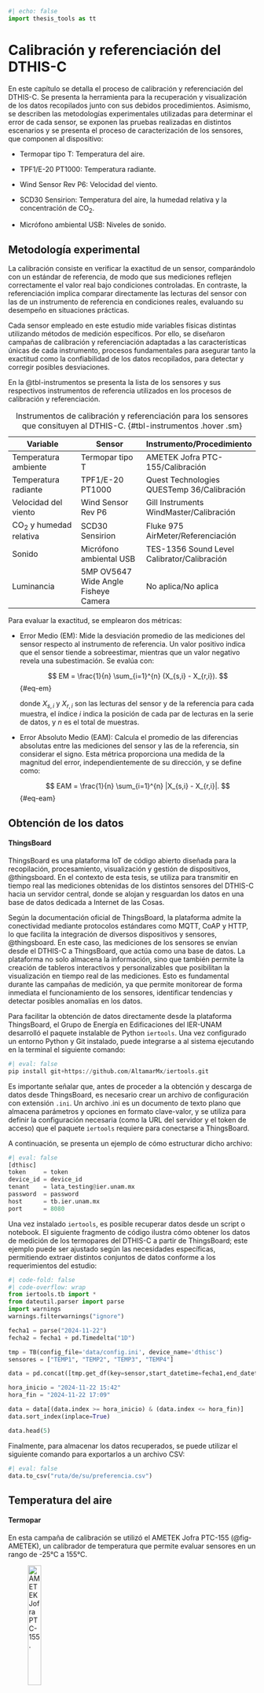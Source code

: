 ```python
#| echo: false
import thesis_tools as tt
```

# Calibración y referenciación del DTHIS-C {#cap-calibracion}

En este capítulo se detalla el proceso de calibración y referenciación del DTHIS-C. Se presenta la herramienta para la recuperación y visualización de los datos recopilados junto con sus debidos procedimientos. Asimismo, se describen las metodologías experimentales utilizadas para determinar el error de cada sensor, se exponen las pruebas realizadas en distintos escenarios y se presenta el proceso de caracterización de los sensores, que componen al dispositivo:

- Termopar tipo T: Temperatura del aire.

- TPF1/E-20 PT1000: Temperatura radiante.

- Wind Sensor Rev P6: Velocidad del viento.

- SCD30 Sensirion: Temperatura del aire, la humedad relativa y la concentración de CO<sub>2</sub>.

- Micrófono ambiental USB: Niveles de sonido.

## Metodología experimental {#sec-metodologia}

La calibración consiste en verificar la exactitud de un sensor, comparándolo con un estándar de referencia, de modo que sus mediciones reflejen correctamente el valor real bajo condiciones controladas. En contraste, la referenciación implica comparar directamente las lecturas del sensor con las de un instrumento de referencia en condiciones reales, evaluando su desempeño en situaciones prácticas.

Cada sensor empleado en este estudio mide variables físicas distintas utilizando métodos de medición específicos. Por ello, se diseñaron campañas de calibración y referenciación adaptadas a las características únicas de cada instrumento, procesos fundamentales para asegurar tanto la exactitud como la confiabilidad de los datos recopilados, para detectar y corregir posibles desviaciones.

En la @tbl-instrumentos se presenta la lista de los sensores y sus respectivos instrumentos de referencia utilizados en los procesos de calibración y referenciación.

| **Variable**                          | **Sensor**                            | **Instrumento/Procedimiento**               |
|---------------------------------------|---------------------------------------|---------------------------------------------|
| Temperatura ambiente                  | Termopar tipo T                       | AMETEK Jofra PTC-155/Calibración            |
| Temperatura radiante                  | TPF1/E-20 PT1000                      | Quest Technologies QUESTemp 36/Calibración  |
| Velocidad del viento                  | Wind Sensor Rev P6                    | Gill Instruments WindMaster/Calibración     |
| CO<sub>2</sub> y humedad relativa     | SCD30 Sensirion                       | Fluke 975 AirMeter/Referenciación           |
| Sonido                                | Micrófono ambiental USB               | TES-1356 Sound Level Calibrator/Calibración |
| Luminancia                            | 5MP OV5647 Wide Angle Fisheye Camera  | No aplica/No aplica                         |
: Instrumentos de calibración y referenciación para los sensores que consituyen al DTHIS-C. {#tbl-instrumentos .hover .sm}

Para evaluar la exactitud, se emplearon dos métricas:

- Error Medio (EM): Mide la desviación promedio de las mediciones del sensor respecto al instrumento de referencia. Un valor positivo indica que el sensor tiende a sobreestimar, mientras que un valor negativo revela una subestimación. Se evalúa con:

    $$
    EM = \frac{1}{n} \sum_{i=1}^{n} (X_{s,i} - X_{r,i}).
    $$ {#eq-em}

    donde $X_{s,i}$ y  $X_{r,i}$ son las lecturas del sensor y de la referencia para cada muestra, el índice $i$ indica la posición de cada par de lecturas en la serie de datos, y $n$ es el total de muestras.

- Error Absoluto Medio (EAM): Calcula el promedio de las diferencias absolutas entre las mediciones del sensor y las de la referencia, sin considerar el signo. Esta métrica proporciona una medida de la magnitud del error, independientemente de su dirección, y se define como:

    $$
    EAM = \frac{1}{n} \sum_{i=1}^{n} |X_{s,i} - X_{r,i}|.
    $$ {#eq-eam}

## Obtención de los datos {#sec-obtencion}

#### ThingsBoard

ThingsBoard es una plataforma IoT de código abierto diseñada para la recopilación, procesamiento, visualización y gestión de dispositivos, @thingsboard. En el contexto de esta tesis, se utiliza para transmitir en tiempo real las mediciones obtenidas de los distintos sensores del DTHIS-C hacia un servidor central, donde se alojan y resguardan los datos en una base de datos dedicada a Internet de las Cosas.

Según la documentación oficial de ThingsBoard, la plataforma admite la conectividad mediante protocolos estándares como MQTT, CoAP y HTTP, lo que facilita la integración de diversos dispositivos y sensores, @thingsboard. En este caso, las mediciones de los sensores se envían desde el DTHIS-C a ThingsBoard, que actúa como una base de datos. La plataforma no solo almacena la información, sino que también permite la creación de tableros interactivos y personalizables que posibilitan la visualización en tiempo real de las mediciones. Esto es fundamental durante las campañas de medición, ya que permite monitorear de forma inmediata el funcionamiento de los sensores, identificar tendencias y detectar posibles anomalías en los datos.

Para facilitar la obtención de datos directamente desde la plataforma ThingsBoard, el Grupo de Energía en Edificaciones del IER-UNAM desarrolló el paquete instalable de Python `iertools`. Una vez configurado un entorno Python y Git instalado, puede integrarse a al sistema ejecutando en la terminal el siguiente comando:

```python
#| eval: false
pip install git+https://github.com/AltamarMx/iertools.git
```

Es importante señalar que, antes de proceder a la obtención y descarga de datos desde ThingsBoard, es necesario crear un archivo de configuración con extensión `.ini`. Un archivo .ini es un documento de texto plano que almacena parámetros y opciones en formato clave-valor, y se utiliza para definir la configuración necesaria (como la URL del servidor y el token de acceso) que el paquete `iertools` requiere para conectarse a ThingsBoard.

A continuación, se presenta un ejemplo de cómo estructurar dicho archivo:
```python
#| eval: false
[dthisc]
token     = token
device_id = device_id
tenant    = lata_testing@ier.unam.mx
password  = password
host      = tb.ier.unam.mx
port      = 8080 
```

Una vez instalado `iertools`, es posible recuperar datos desde un script o notebook. El siguiente fragmento de código ilustra cómo obtener los datos de medición de los termopares del DTHIS-C a partir de ThingsBoard; este ejemplo puede ser ajustado según las necesidades específicas, permitiendo extraer distintos conjuntos de datos conforme a los requerimientos del estudio:
```python
#| code-fold: false
#| code-overflow: wrap
from iertools.tb import *
from dateutil.parser import parse
import warnings
warnings.filterwarnings("ignore")

fecha1 = parse("2024-11-22") 
fecha2 = fecha1 + pd.Timedelta("1D")

tmp = TB(config_file='data/config.ini', device_name='dthisc')
sensores = ["TEMP1", "TEMP2", "TEMP3", "TEMP4"]

data = pd.concat([tmp.get_df(key=sensor,start_datetime=fecha1,end_datetime=fecha2) for sensor in sensores],axis=1)

hora_inicio = "2024-11-22 15:42"
hora_fin = "2024-11-22 17:09"

data = data[(data.index >= hora_inicio) & (data.index <= hora_fin)]
data.sort_index(inplace=True)

data.head(5)
```

Finalmente, para almacenar los datos recuperados, se puede utilizar el siguiente comando para exportarlos a un archivo CSV:
```python
#| eval: false
data.to_csv("ruta/de/su/preferencia.csv")
```

## Temperatura del aire {#sec-taire-b}

#### Termopar

En esta campaña de calibración se utilizó el AMETEK Jofra PTC-155 (@fig-AMETEK), un calibrador de temperatura que permite evaluar sensores en un rango de -25°C a 155°C. 

![AMETEK Jofra PTC-155.](/images/ametek.jpg){.lightbox #fig-AMETEK width="25%"}

El instrumento mencionado se utilizó junto a cuatro termopares tipo T, estableciendo cinco puntos de referencia de temperatura en el intervalo de 10°C a 50°C.

Para cada punto de calibración, se esperó aproximadamente 5 minutos para que el calibrador alcanzara y estabilizara la temperatura deseada. Una vez estabilizada, se registraron los datos durante 10 minutos antes de proceder al siguiente punto. Los resultados obtenidos en esta campaña se pueden observar en la @fig-termopares.

```python
#| echo: false
#| label: fig-termopares
#| fig-cap: "Temperaturas registradas por los termopares durante el proceso de calibración."
tt.scatter_plot('data/temp.parquet',
                columns=['TEMP1', 'TEMP2', 'TEMP3', 'TEMP4'],
                x_label='Tiempo',
                y_label='Temperatura (°C)',
                legend_labels=['Termopar 1', 'Termopar 2', 'Termopar 3', 'Termopar 4'])
```

Para la calibración de los termopares, se utilizó Python junto con la librería `scikit-learn`, una herramienta utilizada para el análisis y modelado de datos. En particular, se aplicó un ajuste por regresión lineal a los datos obtenidos durante la campaña, utilizando los siguientes rangos de tiempo y sus respectivas temperaturas de referencia ($T_{ref}$) (@tbl-temperaturas).

| T<sub>ref</sub> (°C)| Inicio    | Final     |
|---------------------|-----------|-----------|
| 10                  | 15:44:01  | 15:52:31  |
| 20                  | 16:02:06  | 16:11:52  |
| 30                  | 16:20:44  | 16:28:58  |
| 40                  | 16:39:23  | 16:49:57  |
| 50                  | 16:58:24  | 17:08:25  |
:Temperaturas de referencia y rangos de tiempo. {#tbl-temperaturas .hover .sm}

El ajuste por regresión lineal es una técnica estadística utilizada para modelar la relación entre una variable dependiente y una o más variables independientes. En este caso, la variable dependiente es la temperatura de referencia ($T_{ref}$), mientras que las variables independientes corresponden a las lecturas obtenidas por cada termopar. El modelo lineal se expresa de la forma:

$$
T_{ref} = m \cdot T_{sensor} + b
$${#eq-lineal}

donde $m$ es la pendiente y $b$ es la ordenada al origen. La regresión lineal permite minimizar el error entre las mediciones del sensor y los valores de referencia, obteniendo las siguientes ecuaciones de calibración:

$$
\begin{align}
T_{ref} &= 1.0450 \cdot Termopar 1 - 2.4327 \\
T_{ref} &= 1.0602 \cdot Termopar 2 - 2.8632 \\
T_{ref} &= 1.0814 \cdot Termopar 3 - 4.4316 \\
T_{ref} &= 1.0554 \cdot Termopar 4 - 3.9348
\end{align}
$${#eq-cal-termopares}

Al aplicar estas ecuaciones a los datos obtenidos en la campaña, se obtienen los valores calibrados de temperatura para cada termopar. Los ajustes lineales pueden observarse en la @fig-ctermopares.

```python
#| echo: false
#| label: fig-ctermopares
#| fig-cap: "Resultados de las mediciones de temperatura después de aplicar la regresión lineal."
time_intervals = [('15:44:01', '15:52:31', 10.),
                  ('16:02:06', '16:11:52', 20.),
                  ('16:20:44', '16:28:58', 30.),
                  ('16:39:23', '16:49:57', 40.),
                  ('16:58:24', '17:08:25', 50.)]

columns = ['TEMP1', 'TEMP2', 'TEMP3', 'TEMP4']

titles = ['Termopar 1', 'Termopar 2', 'Termopar 3', 'Termopar 4']

tt.linear_reg_subplots('data/temp.parquet', columns, time_intervals, titles)
```

En la @tbl-error-taire se observa que, antes de la calibración, los cuatro termopares presentaban EM positivos significativos, con valores que oscilaban entre 0.95°C y 2.11°C. Esto indica un sesgo sistemático consistente que tendía a sobrestimar la temperatura respecto a los valores de referencia. Tras aplicar la calibración, los EM se reducen drásticamente hasta valores cercanos a cero, entre -0.00°C y 0.00°C, lo que evidencia la eliminación del sesgo sistemático. Asimismo, el EAM disminuye considerablemente en todos los casos, pasando de un rango de 0.99°C a 2.11°C a un nuevo rango de 0.08°C a 0.10°C. Esta reducción refleja una mejora en la exactitud de las mediciones.

| Termopar   | EM (antes) [°C] | EM (después) [°C] | EAM (antes) [°C] | EAM (después) [°C] |
|------------|-----------------|-------------------|------------------|--------------------|
| Termopar 1 | 1.00            | −0.00             | 1.00             | 0.08               |
| Termopar 2 | 0.95            | 0.00              | 0.99             | 0.08               |
| Termopar 3 | 1.77            | −0.00             | 1.77             | 0.10               |
| Termopar 4 | 2.11            | 0.00              | 2.11             | 0.08               |
: EM y EAM de cada termopar antes y después de la calibración. {#tbl-error-taire .hover .sm}

#### SCD30

Para la campaña de referenciación del SCD30, el instrumento utilizado fue el Fluke 975 AirMeter (@fig-fluke), este es un instrumento portátil de diagnóstico de la calidad del aire interior. Este dispositivo mide simultáneamente temperatura, humedad relativa, dióxido de carbono (CO<sub>2</sub>) y monóxido de carbono (CO).

![Fluke 975 AirMeter.](/images/fluke.png){.lightbox #fig-fluke width="15%"}

La campaña consistió en realizar mediciones simultáneas del Fluke 975 AirMeter y del SCD30 durante un período total de 7 horas y 45 minutos, registrando una muestra cada minuto. Para minimizar posibles interferencias, ambos dispositivos se ubicaron lo más próximos posible y se instalaron en una zona aislada del espacio interior donde se llevo a cabo la prueba, de modo que la presencia humana no afectara los resultados. Los datos obtenidos se muestran en la @fig-scd30-t.

```python
#| echo: false
#| label: fig-scd30-t
#| fig-cap: "Comparación de las mediciones de temperatura del Fluke y el SCD30 durante su campaña de referenciación."
tt.scatter_plot('data/scd30.parquet',
                columns=['T', 'T_F'],
                traces_colors=['#EF553B', '#FFA15A'],
                x_label='Tiempo',
                y_label='Temperatura (°C)',
                legend_labels=['SCD30', 'Fluke'])
```

Para esta campaña de referenciación, se compararon directamente los datos de medición obtenidos por el SCD30 y el Fluke 975 AirMeter, dado que el SCD30 se adquiere ya calibrado. Se realizó el cálculo de errores, en particular el EM y el EAM, para evaluar la discrepancia entre las mediciones de ambos instrumentos.

La @tbl-scd30-t presenta los resultados de temperatura del aire obtenidos para cada instrumento:

| Variable     | EM [°C] | EAM [°C] |
|--------------|---------|----------|
| Temperatura  | 0.89    | 0.89     |
: EM y EAM para cada variable del SCD30 con respecto al Fluke. {#tbl-scd30-t .hover .sm}

La tabla presenta el EM y el EAM en la medición de temperatura del sensor SCD30 en comparación con el Fluke. Se observa que el SCD30 tiende a sobreestimar la temperatura en un promedio de 0.89°C. La similitud entre el EM y el EAM significa que las desviaciones no presentan grandes variaciones y se distribuyen de manera uniforme..

La correlación entre las mediciones de ambos instrumentos se visualiza en la @fig-cscd30-t, lo que respalda la evaluación de exactitud. Un coeficiente de correlación elevado indicaría que, a pesar de los errores sistemáticos, la tendencia de las mediciones del SCD30 sigue de cerca la del Fluke.

```python
#| echo: false
#| label: fig-cscd30-t
#| fig-cap: "Correlación de las mediciones de temperatura entre el Fluke y el SCD30."
tt.columns_plot('data/scd30.parquet',
                   x_col='T', 
                   y_col='T_F',
                   x_label='SCD30 (°C)',
                   y_label='Fluke (°C)',
                   trace_color='#FFA15A',
                   legend_name='Temperatura (°C)',
                   identity_line=True,
                   x_range=(26.5, 31.5),
                   y_range=(26.5, 31.5))
```

## Temperatura radiante {#sec-trad-b}

#### TPF1

Para la medición de la temperatura radiante se empleó el QUESTemp 36 (@fig-quest), un confortímetro diseñado para evaluar el estrés térmico en el ambiente, ya que permite medir la temperatura radiante, la temperatura del aire y la humedad relativa.

![Quest Technologies QUESTemp 36.](/images/quest.jpeg){.lightbox #fig-quest width="30%"}

El experimento consistió en ubicar el QUESTemp 36 dentro de una caja diseñada para limitar la incidencia directa de la radiación solar, lo que minimizó la influencia de la radiación externa y redujo el efecto de la convección forzada del viento, permitiendo así que la medición se centrara en la radiación térmica del entorno inmediato. Paralelamente, se colocó el sensor TPF1 en condiciones similares para garantizar que ambos dispositivos registraran la temperatura con la menor perturbación posible. Se tomaron datos cada minuto durante 23 horas. Los datos obtenidos se pueden observar en la @fig-radiante.

```python
#| echo: false
#| label: fig-radiante
#| fig-cap: "Intervalo de medición del QUESTemp 36 y el TPF1 para su calibración."
tt.scatter_plot('data/trad.parquet',
                columns=['temp', 'globo'],
                x_label='Tiempo',
                y_label='Temperatura (°C)',
                legend_labels=['TPF1', 'QUESTemp 36'])
```

Para la calibración del TPF1/E-20, se aplicó un ajuste por regresión lineal utilizando la librería `scikit-learn` de Python, a partir de los datos de temperatura registrados simultáneamente por el QUESTemp 36 y el sensor TPF1/E-20. Empleando el mismo modelo lineal descrito en la @eq-lineal, se derivó la siguiente ecuación de calibración:

$$
T_{ref} = 1.0582 \cdot temp - 1.5553
$${#eq-cal-radiante}

Al aplicar esta ecuación a los datos obtenidos durante la campaña, se calcularon los valores corregidos para el TPF1/E-20. Los ajustes lineales se pueden observar en la @fig-cradiante.

```python
#| echo: false
#| label: fig-cradiante
#| fig-cap: "Comparación de las mediciones del QUESTemp 36, el TPF1/E-20 y sus datos tras la calibración."
tt.scatter_plot('data/cal_trad.parquet',
                columns=['temp', 'calibrated', 'globo'],
                x_label='Tiempo',
                y_label='Temperatura (°C)',
                legend_labels=['TPF1/E-20', 'TPF1/E-20 (Calibrado)' ,'QUESTemp 36'])
```

En la @tbl-error-rad se observa que, antes de calibrar, el sensor TPF1/E-20 presentaba un EM de -0.10°C, lo que indica un sesgo sistemático que tendía a subestimar la temperatura en comparación con el QUESTemp 36. Tras la aplicación de la ecuación de calibración, el EM se reduce a -0.00°C, un valor prácticamente nulo que evidencia la eliminación casi total del sesgo sistemático. Paralelamente, el EAM disminuye de 0.14°C a 0.11°C, lo que implica una mejora significativa en la exactitud de las mediciones. Estos resultados confirman que el proceso de calibración ha corregido adecuadamente el sesgo de los datos, permitiendo obtener mediciones de temperatura estrechamente alineadas con los valores de referencia del QUESTemp 36.

| Fase                | EM [°C]      | EAM [°C]     |
|---------------------|--------------|--------------|
| Antes de calibrar   | -0.10        | 0.14         |
| Después de calibrar | -0.00        | 0.11         |
: EM y EAM del TPF1 antes y después de la calibración. {#tbl-error-rad .hover .sm}

## Velocidad del viento {#sec-viento-b}

#### Wind Sensor

El WindMaster de Gill Instruments (@fig-wind) es un anemómetro ultrasónico de alta precisión diseñado para medir la velocidad y dirección del viento en tres direcciones (u, v, w). En esta campaña se utilizó como instrumento de referencia para la calibración del Wind Sensor.

![Gill Instruments WindMaster.](/images/windmaster.jpg){.lightbox #fig-wind width="35%"}

La campaña de calibración tuvo una duración de 1 hora, durante la cual se capturaron datos a una frecuencia de 1 Hz. Aprovechando las dimensiones del WindSensor (2230 x 680 mm), se posicionó estratégicamente en la parte superior central del WindMaster, previa verificación de que su presencia no interfiriera con las mediciones del anemómetro. En un entorno abierto, el WindSensor registró datos de voltaje, los cuales se utilizaron junto con los datos de velocidad del viento obtenidos del WindMaster para desarrollar una ecuación de calibración que permitiera convertir el voltaje medido a m/s. Los resultados de la campaña se pueden visualizar en la @fig-viento.

```python
#| echo: false
#| label: fig-viento
#| fig-cap: "Comparación de la velocidad del viento registrada por el WindMaster y el voltaje del Wind Sensor durante la campaña de calibración."
subplot_configs = [
    {
        'columns': ['voltage'],
        'traces_colors': ['#FF6692'],
        'x_label': 'Tiempo',
        'y_label': 'Voltaje (V)',
        'legend_labels': ['Wind Sensor']
    },
    {
        'columns': ['ws'],
        'traces_colors': ['#19D3F3'],
        'x_label': 'Tiempo',
        'y_label': 'Velocidad de viento (m/s)',
        'legend_labels': ['WindMaster']
    }
]

tt.scatter_subplots('data/ws.parquet', subplot_configs)
```

Cabe mencionar que el Wind Sensor emplea la técnica de anemometría por filamento caliente, en la que un pequeño elemento resistivo se mantiene a una temperatura superior a la del aire circundante. La velocidad del viento se determina a partir de la cantidad de voltaje necesaria para compensar la pérdida de calor del filamento.

Por lo tanto se llevó a cabo otra campaña donde se detectó un desfase sistemático de 1.1621 V en condiciones de viento nulo (0 m/s). Este valor base se genera por varios factores inherentes al sistema de medida, por ejemplo:

- Calentamiento de mantenimiento del filamento: Aún sin flujo de aire, el filamento caliente requiere un voltaje mínimo para mantener su temperatura de operación.

- Variaciones en la temperatura ambiente: Los cambios de la temperatura del aire modifican la resistencia del filamento y de otros componentes, desplazando el punto cero del sensor.

Para aislar la respuesta al viento y eliminar dichas contribuciones, se restaron 1.1621 V de cada lectura de voltaje antes de ajustar el modelo de calibración. De este modo, la señal procesada refleja únicamente la influencia de la velocidad del viento sobre el filamento caliente.

Durante la calibración del Wind Sensor se siguió la metodología proporcionada por el fabricante @windsensor en su blog oficial. Según esta fuente, la relación entre la velocidad del viento (WS), el voltaje corregido y la temperatura sigue una ley de potencia descrita por la siguiente ecuación:

$$
WS = a \times (\text{Voltaje})^b \times (\text{Temperatura})^c
$${#eq-potencia}

Para facilitar el ajuste mediante técnicas de regresión, se aplicó una transformación logarítmica a ambos lados de la ecuación, lo que permitió convertir el modelo en una forma lineal:

$$
\ln(WS) = \ln(a) + b \times \ln(\text{Voltaje}) + c \times \ln(\text{Temperatura})
$${#eq-potencia-ln}

Esta transformación permitió emplear técnicas de regresión lineal para estimar los parámetros $ln(a)$, $b$ y $c$ a partir de los datos experimentales. Una vez obtenidos, se recuperó el parámetro $a$ mediante la función exponencial $(a = exp(ln(a)))$ y se formuló la ecuación de calibración en su forma original. En este dominio lineal, se utilizó la librería `scikit-learn` de Python para estimar los parámetros del modelo.

Se probaron tres opciones de remuestreo, 3, 5 y 10 segundos, y se calculó para cada una el coeficiente de correlación ($r$) entre el voltaje corregido del Wind Sensor y la velocidad del viento del WindMaster. En la @tbl-corr-viento se muestran los coeficientes de correlación para los diferentes remuestreos.

| Remuestreo   | Coeficiente de correlación |
|--------------|----------------------------|
| 3 segundos   | 0.7622                     |
| 5 segundos   | 0.8079                     |
| 10 segundos  | 0.8637                     |
: Coeficientes de correlación para los distinto remuestreos. {#tbl-corr-viento .hover .sm}

Los coeficientes de correlación más cercanos a 1 indican una mayor concordancia entre las lecturas del Wind Sensor y las del WindMaster, por lo que se optó por el remuestreo a 10 segundos. Este intervalo más amplio reduce las fluctuaciones repentinas (el "ruido") en el voltaje del sensor, sin comprometer la capacidad de capturar las variaciones reales de velocidad de viento necesarias para la calibración. En consecuencia, la relación señal-ruido mejora, es decir, aumenta la proporción de información útil frente a las perturbaciones indeseadas. Con estos datos remuestreados a 10 segundos se aplicó la regresión lineal en el dominio logarítmico, obteniéndose la siguiente ecuación de calibración:

$$
WS = 26.3431 \times (\text{Voltaje})^{1.4273} \times (\text{Temperatura})^{-0.7631}
$${#eq-cal-viento}

Esta ecuación se empleó para convertir las mediciones de voltaje (tras aplicar la corrección) y de temperatura en valores precisos de velocidad del viento (m/s) con respecto al WindMaster y pueden observarse en la @fig-cviento.

```python
#| echo: false
#| label: fig-cviento
#| fig-cap: "Comparación de las mediciones de velocidad del viento registradas por el WindMaster y el Wind Sensor tras su calibración."
tt.scatter_plot('data/cal_ws.parquet',
                columns=['ws', '10s'],
                traces_colors=['#19D3F3', '#FF6692'],
                x_label='Tiempo',
                y_label='Velocidad de viento (m/s)',
                legend_labels=['WindMaster', 'Wind Sensor'])
```

En la tabla @tbl-error-wind se observa que, antes de calibrar, el Wind Sensor Rev. P6 presentaba un EM de -0.01 m/s, indicando un sesgo sistemático que subestimaba la velocidad del viento frente al WindMaster. Tras aplicar la ecuación de calibración, el error se reduce a -0.00 m/s, eliminando prácticamente el sesgo. Además, el EAM baja de 0.06 m/s a 0.05 m/s, mejorando la exactitud de las mediciones. Estos resultados demuestran que la calibración ha corregido tanto el sesgo de los datos, asegurando mediciones con mayor exactitud respecto al WindMaster.

| Fase                | EM [m/s]  | EAM [m/s] |
|---------------------|-----------|-----------|
| Antes de calibrar   | -0.01     | 0.06      |
| Después de calibrar | -0.00     | 0.05      |
: EM y EAM del Wind Sensor antes y después de la calibración. {#tbl-error-wind .hover .sm}

## Humedad relativa y CO<sub>2</sub> {#sec-hrco-b}

#### SCD30

Al igual que en el caso de la temperatura del aire, el SCD30 se utilizó para obtener mediciones de humedad relativa y concentraciones de CO<sub>2</sub>, empleándose nuevamente el Fluke 975 AirMeter (@fig-fluke) como instrumento de referencia. La recolección de datos se realizó durante la misma campaña, por lo que las condiciones ambientales y los procedimientos fueron idénticos a las descritas en la @sec-taire-b. Los resultados obtenidos se muestran en la @fig-scd30.

```python
#| echo: false
#| label: fig-scd30
#| fig-cap: "Comparación de las mediciones de humedad relativa y CO<sub>2</sub> del Fluke y el SCD30 durante su campaña de referenciación."
subplot_configs = [
    {
        'columns': ['HR', 'HR_F'],
        'traces_colors': ['#636EFA', '#AB63FA'],
        'x_label': 'Tiempo',
        'y_label': 'Humedad relativa (%)',
        'legend_labels': ['SCD30', 'Fluke']
    },
    {
        'columns': ['CO2', 'CO2_F'],
        'traces_colors': ['#00CC96', '#19D3F3'],
        'x_label': 'Tiempo',
        'y_label': 'Concentración de CO<sub>2</sub> (ppm)',
        'legend_labels': ['SCD30', 'Fluke']
    }
]
    
tt.scatter_subplots('data/scd30.parquet', subplot_configs)
```

Se obtuvieron el EM y el EAM para evaluar la discrepancia entre las mediciones del SCD30 y el Fluke. La tabla @tbl-error-scd30 muestra que, en el caso de la humedad relativa, el SCD30 subestima en promedio 2.17 puntos porcentuales respecto al Fluke. En contraste, para la concentración de CO<sub>2</sub> se observa una sobreestimación promedio de 9.65 ppm. Además, el hecho de que el EAM para el CO<sub>2</sub> sea mayor que el EM indica una mayor dispersión en las mediciones de este parámetro.

| Variable          | EM        | EAM       |
|-------------------|-----------|-----------|
| Humedad relativa  | –2.17 %   |  2.17 %   |
| CO<sub>2</sub>    |  9.65 ppm | 13.16 ppm |
: EM y EAM para la humedad relativa y el CO<sub>2</sub> del SCD30 con respecto al Fluke. {#tbl-error-scd30 .hover .sm}

La correlación entre las mediciones de ambos instrumentos se visualiza en la @fig-cscd30.

```python
#| echo: false
#| label: fig-cscd30
#| fig-cap: "Correlación de las mediciones de humedad relativa y CO<sub>2</sub> entre el Fluke y el SCD30."
subplot_configs = [
    {
        'x_col': 'HR',
        'y_col': 'HR_F',
        'x_label': 'SCD30 (%)',
        'y_label': 'Fluke (%)',
        'trace_color': '#AB63FA',
        'legend_name': 'Humedad relativa',
        'x_range': [33.5, 42.5],
        'y_range': [33.5, 42.5]
    },
    {
        'x_col': 'CO2',
        'y_col': 'CO2_F',
        'x_label': 'SCD30 (ppm)',
        'y_label': 'Fluke (ppm)',
        'trace_color': '#19D3F3',
        'legend_name': 'Concentración de CO<sub>2</sub>',
        'x_range': [425, 625],
        'y_range': [425, 625]
    }
]
    
tt.columns_subplots('data/scd30.parquet', subplot_configs, identity_line=True)
```

## Sonido {#sec-sonido-b} 

#### Micrófono 

Pendiente a la documentación de Jorge.

![TES-1356 Sound Level Calibrator.](/images/tes.jpg){.lightbox #fig-tes width="30%"}

## Iluminancia {#sec-ilum-b}

#### Fisheye 

En el caso de la iluminancia, no se realizó ningún proceso de calibración o referenciación. Se empleó la cámara Arducam 5MP OV5647 Ultra Wide Angle en conjunto con el software `Radiance`. Se desarrolló un script, descrito en la sección @sec-diseno, que calcula la iluminancia total mediante la integración del mapa de luminancia (@fig-ilum) generado a partir de las imágenes capturadas. El proceso inicia con la creación de una imagen HDR a partir de la fusión de fotografías tomadas a diferentes exposiciones, lo que permite capturar la mayor cantidad de información posible sobre la intensidad luminosa. Posteriormente, a esta imagen HDR se le aplica una escala de *false color* para identificar los valores de iluminancia en cada punto de la imagen. El cálculo de la integral para el mapa generado facilita la determinación de la iluminancia total del espacio interior en el momento de la captura. Además, el mismo script se encarga de enviar el valor de la iluminancia total a `ThingsBoard`, conforme se detalla en la sección @sec-obtencion.

![Mapa de luminancia generado con una cámara 5MP OV5647 y el software Radiance.](/images/ilum.jpg){.lightbox #fig-ilum width="70%"}

En este contexto, los mapas de luminancia generados son de carácter cualitativo, pues su principal objetivo es representar visualmente la distribución espacial de la intensidad luminosa, más que proporcionar valores puntuales de alta precisión. Estos mapas permiten identificar zonas de alta o baja iluminancia y comprender la uniformidad de la luz en el espacio, aunque la cuantificación detallada se basa en el cálculo de la integral de la imagen HDR.